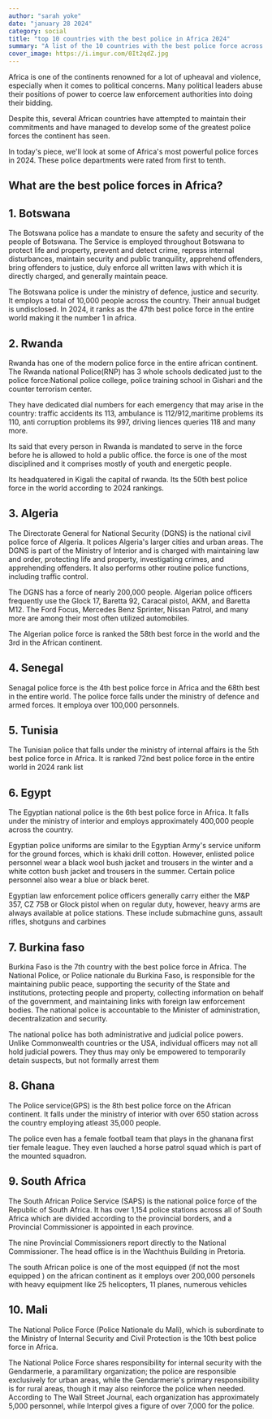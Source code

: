 ```yaml
---
author: "sarah yoke"
date: "january 28 2024"
category: social
title: "top 10 countries with the best police in Africa 2024"
summary: "A list of the 10 countries with the best police force across the African continent "
cover_image: https://i.imgur.com/0It2qdZ.jpg
---
```


Africa is one of the continents renowned for a lot of upheaval and violence, especially when it comes to political concerns. Many political leaders abuse their positions of power to coerce law enforcement authorities into doing their bidding.

Despite this, several African countries have attempted to maintain their commitments and have managed to develop some of the greatest police forces the continent has seen.

In today's piece, we'll look at some of Africa's most powerful police forces in 2024. These police departments were rated from first to tenth.

## What are the best police forces in Africa?

## 1. Botswana

The Botswana police has a mandate to ensure the safety and security of the people of Botswana. The Service is employed throughout Botswana to protect life and property, prevent and detect crime, repress internal disturbances, maintain security and public tranquility, apprehend offenders, bring offenders to justice, duly enforce all written laws with which it is directly charged, and generally maintain peace.

The Botswana police is under the ministry of defence, justice and security. It employs a total of 10,000 people across the country. Their annual budget is undisclosed. In 2024, it ranks as the 47th best police force in the entire world making it the number 1 in africa.

## 2. Rwanda

Rwanda has one of the modern police force in the entire african continent. The Rwanda national Police(RNP) has 3 whole schools dedicated just to the police force:National police college, police training school in Gishari and the counter terrorism center.

They have dedicated dial numbers for each emergency that may arise in the country: traffic accidents its 113, ambulance is 112/912,maritime problems its 110, anti corruption problems its 997, driving liences queries 118 and many more.

Its said that every person in Rwanda is mandated to serve in the force before he is allowed to hold a public office. the force is one of the most disciplined and it comprises mostly of youth and energetic people.

Its headquatered in Kigali the capital of rwanda. Its the 50th best police force in the world according to 2024 rankings.

## 3. Algeria

The Directorate General for National Security (DGNS) is the national civil police force of Algeria. It polices Algeria's larger cities and urban areas. The DGNS is part of the Ministry of Interior and is charged with maintaining law and order, protecting life and property, investigating crimes, and apprehending offenders. It also performs other routine police functions, including traffic control.

The DGNS has a force of nearly 200,000 people. Algerian police officers frequently use the Glock 17, Baretta 92, Caracal pistol, AKM, and Baretta M12. The Ford Focus, Mercedes Benz Sprinter, Nissan Patrol, and many more are among their most often utilized automobiles.

The Algerian police force is ranked the 58th best force in the world and the 3rd in the African continent.

## 4. Senegal

Senagal police force is the 4th best police force in Africa and the 68th best in the entire world. The police force falls under the ministry of defence and armed forces. It employa over 100,000 personnels.

## 5. Tunisia

The Tunisian police that falls under the ministry of internal affairs is the 5th best police force in Africa. It is ranked 72nd best police force in the entire world in 2024 rank list

## 6. Egypt

The Egyptian national police is the 6th best police force in Africa. It falls under the ministry of interior and employs approximately 400,000 people across the country.

Egyptian police uniforms are similar to the Egyptian Army's service uniform for the ground forces, which is khaki drill cotton. However, enlisted police personnel wear a black wool bush jacket and trousers in the winter and a white cotton bush jacket and trousers in the summer. Certain police personnel also wear a blue or black beret.

Egyptian law enforcement police officers generally carry either the M&P 357, CZ 75B or Glock pistol when on regular duty, however, heavy arms are always available at police stations. These include submachine guns, assault rifles, shotguns and carbines

## 7. Burkina faso

Burkina Faso is the 7th country with the best police force in Africa. The National Police, or Police nationale du Burkina Faso, is responsible for the maintaining public peace, supporting the security of the State and institutions, protecting people and property, collecting information on behalf of the government, and maintaining links with foreign law enforcement bodies. The national police is accountable to the Minister of administration, decentralization and security.

The national police has both administrative and judicial police powers. Unlike Commonwealth countries or the USA, individual officers may not all hold judicial powers. They thus may only be empowered to temporarily detain suspects, but not formally arrest them

## 8. Ghana

The Police service(GPS) is the 8th best police force on the African continent. It falls under the ministry of interior with over 650 station across the country employing atleast 35,000 people.

The police even has a female football team that plays in the ghanana first tier female league. They even lauched a horse patrol squad which is part of the mounted squadron.

## 9. South Africa

The South African Police Service (SAPS) is the national police force of the Republic of South Africa. It has over 1,154 police stations across all of South Africa which are divided according to the provincial borders, and a Provincial Commissioner is appointed in each province.

The nine Provincial Commissioners report directly to the National Commissioner. The head office is in the Wachthuis Building in Pretoria.

The south African police is one of the most equipped (if not the most equipped ) on the african continent as it employs over 200,000 personels with heavy equipment like 25 helicopters, 11 planes, numerous vehicles

## 10. Mali

The National Police Force (Police Nationale du Mali), which is subordinate to the Ministry of Internal Security and Civil Protection is the 10th best police force in Africa.

The National Police Force shares responsibility for internal security with the Gendarmerie, a paramilitary organization; the police are responsible exclusively for urban areas, while the Gendarmerie's primary responsibility is for rural areas, though it may also reinforce the police when needed. According to The Wall Street Journal, each organization has approximately 5,000 personnel, while Interpol gives a figure of over 7,000 for the police.
